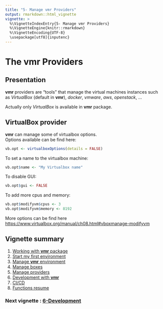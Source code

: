 ```yaml
---
title: "5- Manage vmr Providers"
output: rmarkdown::html_vignette
vignette: >
  %\VignetteIndexEntry{5- Manage vmr Providers}
  %\VignetteEngine{knitr::rmarkdown}
  %\VignetteEncoding{UTF-8}
  \usepackage[utf8]{inputenc}
---
```


# The __vmr__ Providers

## Presentation

__vmr__ providers are "tools" that manage the virtual machines instances such as _VirtualBox_ (default in __vmr__), _docker_, _vmware_, _aws_, _openstack_, ...  

Actually only _VirtualBox_ is available in __vmr__ package.

## VirtualBox provider

__vmr__ can manage some of virtualbox options.  
Options available can be find here:
```r
vb.opt <- virtualboxOptions(details = FALSE)
```

To set a name to the virtualbox machine:  
```r
vb.opt$name <- "My Virtualbox name"
```

To disable GUI:  
```r
vb.opt$gui <- FALSE
```

To add more cpus and memory:  
```r
vb.opt$modifyvm$cpus <- 3
vb.opt$modifyvm$memory <- 8192
```

More options can be find here [https://www.virtualbox.org/manual/ch08.html#vboxmanage-modifyvm](https://www.virtualbox.org/manual/ch08.html#vboxmanage-modifyvm)  

## Vignette summary

1. [Working with __vmr__ package](O1-workwithvmr.html)
2. [Start my first environment](O2-vmrFirstStep.html)
3. [Manage __vmr__ environment](O3-vmrManagevmr.html)
4. [Manage boxes](O4-vmrManageBoxes.html)
5. [Manage providers](O5-vmrManageProviders.html)
6. [Development with __vmr__](O6-vmrDev.html)
7. [CI/CD](O7-vmrcicd.html)
8. [Functions resume](O8-vmrResume.html)

### Next vignette : [6-Development](O6-vmrDev.html)

